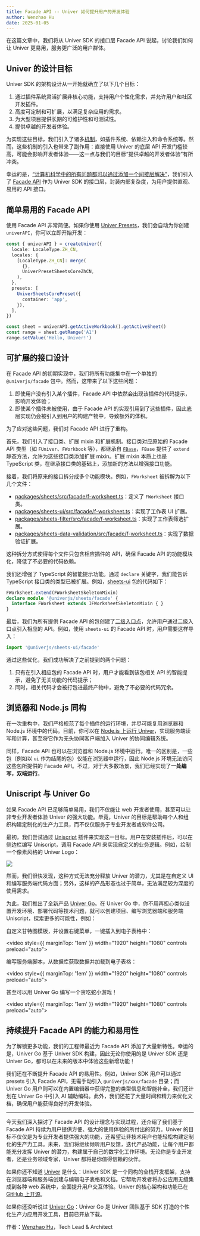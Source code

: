 ```yaml
---
title: Facade API -- Univer 如何提升用户的开发体验
author: Wenzhao Hu
date: 2025-01-05
---
```


在这篇文章中，我们将从 Univer SDK 的接口层 Facade API 说起，讨论我们如何让 Univer 更易用，服务更广泛的用户群体。

## Univer 的设计目标

Univer SDK 的架构设计从一开始就确立了以下几个目标：

1. 通过插件系统灵活扩展非核心功能，支持用户个性化需求，并允许用户和社区开发插件。
2. 高度可定制和可扩展，以满足复杂应用的需求。
3. 为大型项目提供长期的可维护性和可测试性。
4. 提供卓越的开发者体验。

为实现这些目标，我们引入了诸多[机制](/zh-CN/guides/recipes/architecture/univer)，如插件系统、依赖注入和命令系统等。然而，这些机制的引入也带来了副作用：直接使用 Univer 的底层 API 开发门槛较高，可能会影响开发者体验——这一点与我们的目标“提供卓越的开发者体验”有所冲突。

幸运的是，[“计算机科学中的所有问题都可以通过添加一个间接层解决”](https://en.wikipedia.org/wiki/Indirection#:~:text=A%20famous%20aphorism%20of%20Butler,for%20%22level%20of%20indirection%22.)，我们引入了 [Facade API](https://docs.univer.ai/zh-CN/guides/sheets/getting-started/facade) 作为 Univer SDK 的接口层，封装内部复杂度，为用户提供直观、易用的 API 接口。

## 简单易用的 Facade API

使用 Facade API 非常简便。如果你使用 [Univer Presets](https://docs.univer.ai/zh-CN/guides/sheets/getting-started/installation#%E4%BD%BF%E7%94%A8)，我们会自动为你创建 `univerAPI`，你可以立即开始开发：

```typescript
const { univerAPI } = createUniver({
  locale: LocaleType.ZH_CN,
  locales: {
    [LocaleType.ZH_CN]: merge(
      {},
      UniverPresetSheetsCoreZhCN,
    ),
  },
  presets: [
    UniverSheetsCorePreset({
      container: 'app',
    }),
  ],
})

const sheet = univerAPI.getActiveWorkbook().getActiveSheet()
const range = sheet.getRange('A1')
range.setValue('Hello, Univer!')
```

## 可扩展的接口设计

在 Facade API 的初期实现中，我们将所有功能集中在一个单独的 `@univerjs/facade` 包中。然而，这带来了以下这些问题：

1. 即使用户没有引入某个插件，Facade API 中依然会出现该插件的代码提示，影响开发体验；
2. 即使某个插件未被使用，由于 Facade API 的实现引用到了这些插件，因此底层实现仍会被引入到用户的构建产物中，导致额外的体积。

为了应对这些问题，我们对 Facade API 进行了重构。

首先，我们引入了接口类、扩展 mixin 和扩展机制。接口类对应原始的 Facade API 类型（如 `FUniver`、`FWorkbook` 等），都继承自 [`FBase`](https://github.com/dream-num/univer/blob/dev/packages/core/src/facade/f-base.ts)，`FBase` 提供了 `extend` 静态方法，允许为这些接口类添加扩展 mixin。扩展 mixin 本质上也是 TypeScript 类，在继承接口类的基础上，添加新的方法以增强接口功能。

接着，我们将原来的接口拆分成多个功能模块。例如，`FWorksheet` 被拆解为以下几个文件：

- [packages/sheets/src/facade/f-worksheet.ts](https://github.com/dream-num/univer/blob/dev/packages/sheets/src/facade/f-worksheet.ts)：定义了 `FWorksheet` 接口类。
- [packages/sheets-ui/src/facade/f-worksheet.ts](https://github.com/dream-num/univer/blob/dev/packages/sheets-ui/src/facade/f-worksheet.ts)：实现了工作表 UI 扩展。
- [packages/sheets-filter/src/facade/f-worksheet.ts](https://github.com/dream-num/univer/blob/dev/packages/sheets-filter/src/facade/f-worksheet.ts)：实现了工作表筛选扩展。
- [packages/sheets-data-validation/src/facade/f-worksheet.ts](https://github.com/dream-num/univer/blob/dev/packages/sheets-data-validation/src/facade/f-worksheet.ts)：实现了数据验证扩展。

这种拆分方式使得每个文件只包含相应插件的 API，确保 Facade API 的功能模块化，降低了不必要的代码依赖。

我们还增强了 TypeScript 的智能提示功能。通过 `declare` 关键字，我们能告诉 TypeScript 接口类的类型已被扩展。例如，[sheets-ui](https://github.com/dream-num/univer/blob/5ae246e6179df616da8e0375c22c496e2d8f21fe/packages/sheets-ui/src/facade/f-worksheet.ts#L191-L195) 包的代码如下：

```typescript
FWorksheet.extend(FWorksheetSkeletonMixin)
declare module '@univerjs/sheets/facade' {
  interface FWorksheet extends IFWorksheetSkeletonMixin { }
}
```

最后，我们为所有提供 Facade API 的包创建了[二级入口点](https://github.com/dream-num/univer/blob/5ae246e6179df616da8e0375c22c496e2d8f21fe/packages/sheets-ui/package.json#L27)，允许用户通过二级入口点引入相应的 API。例如，使用 `sheets-ui` 的 Facade API 时，用户需要这样导入：

```typescript
import '@univerjs/sheets-ui/facade'
```

通过这些优化，我们成功解决了之前提到的两个问题：

1. 只有在引入相应包的 Facade API 时，用户才能看到该包相关 API 的智能提示，避免了无关功能的代码提示；
2. 同时，相关代码才会被打包进最终产物中，避免了不必要的代码冗余。

## 浏览器和 Node.js 同构

在一次重构中，我们严格规范了每个插件的运行环境，并尽可能复用浏览器和 Node.js 环境中的代码。目前，你可以在 [Node.js 上运行 Univer](https://docs.univer.ai/zh-CN/guides/sheets/getting-started/node)，实现服务端读写和计算，甚至将它作为无头协同客户端加入 Univer 的协同编辑系统。

同样，Facade API 也可以在浏览器和 Node.js 环境中运行。唯一的区别是，一些包（例如以 `ui` 作为结尾的包）仅能在浏览器中运行，因此 Node.js 环境无法访问这些包所提供的 Facade API。不过，对于大多数场景，我们已经实现了**一处编写，双端运行**。

## Uniscript 与 Univer Go

如果 Facade API 已足够简单易用，我们不仅能让 web 开发者使用，甚至可以让非专业开发者体验 Univer 的强大功能。毕竟，Univer 的目标是帮助每个人和组织构建定制化的生产力工具，而不仅仅服务于专业开发者或软件公司。

最初，我们尝试通过 [Uniscript](https://docs.univer.ai/en-US/guides/sheets/features/uniscript) 插件来实现这一目标。用户在安装插件后，可以在侧边栏编写 Uniscript，调用 Facade API 来实现自定义的业务逻辑。例如，绘制一个像素风格的 Univer Logo：

![](./facade/examples-sheets-uniscript.gif)

然而，我们很快发现，这种方式无法充分释放 Univer 的潜力，尤其是在自定义 UI 和编写服务端代码方面；另外，这样的产品形态也过于简单，无法满足较为深度的使用需求。

为此，我们推出了全新产品 [Univer Go](https://go.univer.ai)。在 Univer Go 中，你不用再担心类似设置开发环境、部署代码等技术问题，就可以创建项目、编写浏览器端和服务端 Uniscript，探索更多的可能性，例如：

自定义甘特图模板，并设置右键菜单，一键插入到电子表格中：

<video style={{ marginTop: '1em' }} width="1920" height="1080" controls preload="auto">
  <source src="./facade/template-demo.mov" type="video/mp4" />
</video>

编写服务端脚本，从数据库获取数据并加载到电子表格：

<video style={{ marginTop: '1em' }} width="1920" height="1080" controls preload="auto">
  <source src="./facade/database-demo.mp4" type="video/mp4" />
</video>

甚至可以用 Univer Go 编写一个贪吃蛇小游戏！

<video style={{ marginTop: '1em' }} width="1920" height="1080" controls preload="auto">
  <source src="./facade/snake-demo.mp4" type="video/mp4" />
</video>

## 持续提升 Facade API 的能力和易用性

为了解锁更多功能，我们的工程师最近为 Facade API 添加了大量新特性。幸运的是，Univer Go 基于 Univer SDK 构建，因此无论你使用的是 Univer SDK 还是 Univer Go，都可以在未来的版本中体验这些新增功能！

我们还在不断提升 Facade API 的易用性。例如，Univer SDK 用户可以通过 presets 引入 Facade API，无需手动引入 `@univerjs/xxx/facade` 目录；而 Univer Go 用户则可以在内置编辑器中获得完整的类型信息和智能补全，我们还计划在 Univer Go 中引入 AI 辅助编码。此外，我们还花了大量时间和精力来优化文档，确保用户能获得良好的开发体验。

---

今天我们深入探讨了 Facade API 的设计理念与实现过程，还介绍了我们基于 Facade API 持续为用户提供方便、强大的使用体验的所付出的努力。Univer 的目标不仅仅是为专业开发者提供强大的功能，还希望让非技术用户也能轻松构建定制化的生产力工具。未来，我们将继续倾听用户反馈，迭代产品功能，让每个用户都能充分发挥 Univer 的潜力，构建属于自己的数字化工作环境。无论你是专业开发者，还是业务领域专家，Univer 都将是你值得信赖的伙伴。

如果你还不知道 [Univer](https://univer.ai) 是什么：Univer SDK 是一个同构的全栈开发框架，支持在浏览器端和服务端创建与编辑电子表格和文档。它帮助开发者将办公应用无缝集成到各种 web 系统中，全面提升用户交互体验。Univer 的核心架构和功能已在 [GitHub 上开源](https://github.com/dream-num/univer)。

如果你还没听说过 [Univer Go](https://go.univer.ai/zh-CN)：Univer Go 是 Univer 团队基于 SDK 打造的个性化生产力应用开发工具，目前已开放下载。

作者：[Wenzhao Hu](https://github.com/wzhudev)，Tech Lead & Architect
